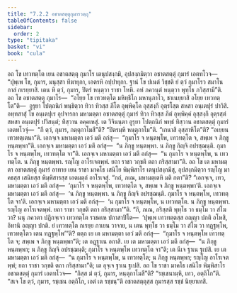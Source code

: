 ```yaml
---
title: "7.2.2 อชาตสตฺตุกุมารวตฺถุ"
tableOfContents: false
sidebar:
  order: 2
type: "tipitaka"
basket: "vi"
book: "cula"
---
```



<DynamicBreadcrumb />

<Division number="339" book="cula">

<Paragraph number="1535" book="cula">
อถ โข เทวทตฺโต เยน อชาตสตฺตุ กุมาโร เตนุปสงฺกมิ, อุปสงฺกมิตฺวา อชาตสตฺตุํ กุมารํ เอตทโวจ—  “ปุพฺเพ โข, กุมาร, มนุสฺสา ทีฆายุกา, เอตรหิ อปฺปายุกา. ฐานํ โข ปเนตํ วิชฺชติ ยํ ตฺวํ กุมาโรว สมาโน กาลํ กเรยฺยาสิ. เตน หิ ตฺวํ, กุมาร, ปิตรํ หนฺตฺวา ราชา โหหิ. อหํ ภควนฺตํ หนฺตฺวา พุทฺโธ ภวิสฺสามี”ติ.
</Paragraph>

<Paragraph number="1536" book="cula">
อถ โข อชาตสตฺตุ กุมาโร—  “อโยฺย โข เทวทตฺโต มหิทฺธิโก มหานุภาโว, ชาเนยฺยาสิ อโยฺย เทวทตฺโต”ติ—  อูรุยา โปตฺถนิกํ พนฺธิตฺวา ทิวา ทิวสฺส ภีโต อุพฺพิคฺโค อุสฺสงฺกี อุตฺรโสฺต สหสา อนฺเตปุรํ ปาวิสิ. อทฺทสาสุํ โข อนฺเตปุเร อุปจารกา มหามตฺตา อชาตสตฺตุํ กุมารํ ทิวา ทิวสฺส ภีตํ อุพฺพิคฺคํ อุสฺสงฺกึ อุตฺรสฺตํ สหสา อนฺเตปุรํ ปวิสนฺตํ; ทิสฺวาน อคฺคเหสุํ. เต วิจินนฺตา อูรุยา โปตฺถนิกํ พทฺธํ ทิสฺวาน อชาตสตฺตุํ กุมารํ เอตทโวจุํ—  “กึ ตฺวํ, กุมาร, กตฺตุกาโมสี”ติ? “ปิตรมฺหิ หนฺตุกาโม”ติ. “เกนาสิ อุสฺสาหิโต”ติ? “อเยฺยน เทวทตฺเตนา”ติ. เอกจฺเจ มหามตฺตา เอวํ มตึ อกํสุ—  “กุมาโร จ หนฺตพฺโพ, เทวทตฺโต จ, สพฺเพ จ ภิกฺขู หนฺตพฺพา”ติ. เอกจฺเจ มหามตฺตา เอวํ มตึ อกํสุ—  “น ภิกฺขู หนฺตพฺพา. น ภิกฺขู กิญฺจิ อปรชฺฌนฺติ. กุมาโร จ หนฺตพฺโพ, เทวทตฺโต จา”ติ. เอกจฺเจ มหามตฺตา เอวํ มตึ อกํสุ—  “น กุมาโร จ หนฺตพฺโพ, น เทวทตฺโต. น ภิกฺขู หนฺตพฺพา. รญฺโญ อาโรเจตพฺพํ. ยถา ราชา วกฺขติ ตถา กริสฺสามา”ติ.
</Paragraph>

<Paragraph number="1537" book="cula">
อถ โข เต มหามตฺตา อชาตสตฺตุํ กุมารํ อาทาย เยน ราชา มาคโธ เสนิโย พิมฺพิสาโร เตนุปสงฺกมึสุ, อุปสงฺกมิตฺวา รญฺโญ มาคธสฺส เสนิยสฺส พิมฺพิสารสฺส เอตมตฺถํ อาโรเจสุํ. “กถํ, ภเณ, มหามตฺเตหิ มติ กตา”ติ? “เอกจฺเจ, เทว, มหามตฺตา เอวํ มตึ อกํสุ—  ‘กุมาโร จ หนฺตพฺโพ, เทวทตฺโต จ, สพฺเพ จ ภิกฺขู หนฺตพฺพา’ติ. เอกจฺเจ มหามตฺตา เอวํ มตึ อกํสุ—  ‘น ภิกฺขู หนฺตพฺพา. น ภิกฺขู กิญฺจิ อปรชฺฌนฺติ. กุมาโร จ หนฺตพฺโพ, เทวทตฺโต จา’ติ. เอกจฺเจ มหามตฺตา เอวํ มตึ อกํสุ—  ‘น กุมาโร จ หนฺตพฺโพ, น เทวทตฺโต. น ภิกฺขู หนฺตพฺพา. รญฺโญ อาโรเจตพฺพํ. ยถา ราชา วกฺขติ ตถา กริสฺสามา’”ติ. “กึ, ภเณ, กริสฺสติ พุทฺโธ วา ธมฺโม วา สํโฆ วา? นนุ ภควตา ปฏิกจฺเจว เทวทตฺโต ราชคเห ปกาสาปิโต—  ‘ปุพฺเพ เทวทตฺตสฺส อญฺญา ปกติ อโหสิ, อิทานิ อญฺญา ปกติ. ยํ เทวทตฺโต กเรยฺย กาเยน วาจาย, น เตน พุทฺโธ วา ธมฺโม วา สํโฆ วา ทฏฺฐพฺโพ, เทวทตฺโตว เตน ทฏฺฐพฺโพ’”ติ? ตตฺถ เย เต มหามตฺตา เอวํ มตึ อกํสุ—  “กุมาโร จ หนฺตพฺโพ เทวทตฺโต จ; สพฺเพ จ ภิกฺขู หนฺตพฺพา”ติ; เต อฏฺฐาเน อกาสิ. เย เต มหามตฺตา เอวํ มตึ อกํสุ—  “น ภิกฺขู หนฺตพฺพา; น ภิกฺขู กิญฺจิ อปรชฺฌนฺติ; กุมาโร จ หนฺตพฺโพ เทวทตฺโต จา”ติ; เต นีเจ ฐาเน ฐเปสิ. เย เต มหามตฺตา เอวํ มตึ อกํสุ—  “น กุมาโร จ หนฺตพฺโพ, น เทวทตฺโต; น ภิกฺขู หนฺตพฺพา; รญฺโญ อาโรเจตพฺพํ; ยถา ราชา วกฺขติ ตถา กริสฺสามา”ติ; เต อุจฺเจ ฐาเน ฐเปสิ. อถ โข ราชา มาคโธ เสนิโย พิมฺพิสาโร อชาตสตฺตุํ กุมารํ เอตทโวจ—  “กิสฺส มํ ตฺวํ, กุมาร, หนฺตุกาโมสี”ติ? “รชฺเชนามฺหิ, เทว, อตฺถิโก”ติ. “สเจ โข ตฺวํ, กุมาร, รชฺเชน อตฺถิโก, เอตํ เต รชฺชนฺ”ติ อชาตสตฺตุสฺส กุมารสฺส รชฺชํ นิยฺยาเทสิ.
</Paragraph>
</Division>